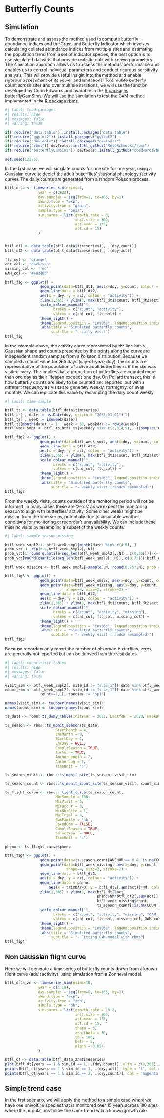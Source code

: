 # Butterfly Counts {.unnumbered}

## Simulation
To demonstrate and assess the method used to compute butterfly abundance indices and the Grassland Butterfly Indicator which involves calculating collated abundance indices from multiple sites and estimating the population trend from a set of indicator species, the best option is to use simulated datasets that provide realistic data with known parameters. The simulation approach allows us to assess the methods' performance and enables us to control individual parameters and conduct rigorous sensitivity analysis. This will provide useful insight into the method and enable rigorous assessment of its power and limitations. To simulate butterfly count across sites and over multiple iterations, we will use the function developed by Collin Edwards and available in the [R packages butterflyGamSims](https://github.com/cbedwards/butterflyGamSims/tree/main). We will use the simulation to test the GAM method implemented in the [R package rbms](https://retoschmucki.github.io/rbms/index.html).


```R
#| label: load-packages
#| results: hide
#| messages: false
#| warning: false

if(!require("data.table")) install.packages("data.table")
if(!require("ggplot2")) install.packages("ggplot2")
if(!require("devtools")) install.packages("devtools")
if(!require("rbms")) devtools::install_github("RetoSchmucki/rbms")
if(!require("butterflyGamSims")) devtools::install_github("cbedwards/butterflyGamSims")

set.seed(13276)
```

In the first case, we will simulate counts for one site for one year, using a Gaussian curve to depict the adult butterflies' seasonal phenology (activity curve). The daily counts are generated from a random Poisson process.

```R
btfl_data <- timeseries_sim(nsims=1,
               year = c(2023),
               doy.samples = seq(from=1, to=365, by=1),
               abund.type = "exp",
               activity.type = "gauss",
               sample.type = "pois",
               sim.parms = list(growth.rate = 0,
                                init.size = 500, 
                                act.mean = 175,
                                act.sd = 15)
               )


btfl_dt1 <- data.table(btfl_data$timeseries)[, .(doy,count)]
btfl_dt2 <- data.table(btfl_data$timeseries)[, .(doy,act)]

flc_col <- 'orange'
cnt_col <- 'darkcyan'
missing_col <- 'red'
GAM_col <- '#483d8b'

btfl_fig <- ggplot() +
                geom_point(data=btfl_dt1, aes(x=doy, y=count, colour = "count")) + 
                geom_line(data = btfl_dt2,
                aes(x = doy, y = act, colour = "activity")) +
                xlim(1,365) + ylim(0, max(btfl_dt1$count, btfl_dt2$act)) + 
                scale_colour_manual("", 
                      breaks = c("count", "activity"),
                      values = c(cnt_col, flc_col)) +
                theme_light() + 
                theme(legend.position = "inside", legend.position.inside = c(0.9, 0.8)) +
                labs(title = "Simulated butterfly counts",
                     subtitle = "- daily visit")
btfl_fig
```

In the example above, the activity curve represented by the line has a Gaussian shape and counts presented by the points along the curve are independent random samples from a Poisson distribution. Because we sampled a count value for 365 days (day-of-year; doy), the counts are representative of the population of active adult butterflies as if the site was visited every. This implies that a proportion of butterflies are counted more than one day as their lifespan exceeds one day. On Pollard transect, this is how butterfly counts are likely to be counted and reported, but with a different frequency as visits are generally weekly, fortnightly, or even monthly. We can replicate this value by resampling the daily count weekly.

```R
#| label: time-sample

btfl_ts <- data.table(btfl_data$timeseries)
btfl_ts[ , date := as.Date(doy, origin = "2023-01-01")-1]
btfl_ts[ , week := isoweek(date)]
btfl_ts[month(date) != 1 | week < 50, weekday := rowid(week)]
btfl_week_smpl <- btfl_ts[btfl_ts[weekday %in% c(2,3,4,5), .I[sample(.N, 1)], by = week][[2]]]

btfl_fig2 <- ggplot() +
                geom_point(data=btfl_week_smpl, aes(x=doy, y=count, colour = "count")) + 
                geom_line(data = btfl_dt2,
                aes(x = doy, y = act, colour = "activity")) +
                xlim(1,365) + ylim(0, max(btfl_dt1$count, btfl_dt2$act)) + 
                scale_colour_manual("", 
                      breaks = c("count", "activity"),
                      values = c(cnt_col, flc_col)) +
                theme_light() + 
                theme(legend.position = "inside", legend.position.inside = c(0.9, 0.8)) +
                labs(title = "Simulated butterfly counts",
                     subtitle = "- weekly visit (random resampled)")
btfl_fig2
```

From the weekly visits, counts outside of the monitoring period will not be informed, in many cases these are 'zeros' as we expect the monitoring season to align with butterflies' activity. Some other weeks might be missing from the time series, potentially due to unsuitable weather conditions for monitoring or recorder's unavailability. We can include these missing visits by resampling a subset of the weekly counts.

```r
#| label: sample-season-missing

btfl_week_smpl2 <- btfl_week_smpl[month(date) %in% c(4:9), ]
prob_vct <- rep(0.5,btfl_week_smpl2[,.N])
prob_vct[1:round(quantile(seq_len(btfl_week_smpl2[,.N]), c(0.25)))] <- 0.75
prob_vct[round(quantile(seq_len(btfl_week_smpl2[,.N]), c(0.75))):btfl_week_smpl2[,.N]] <- 0.75

btfl_week_missing <- btfl_week_smpl2[-sample(.N, round(0.75*.N), prob = prob_vct), ]

btfl_fig3 <- ggplot() +
                geom_point(data=btfl_week_smpl2, aes(x=doy, y=count, colour = "count")) + 
                geom_point(data=btfl_week_missing, aes(x=doy, y=count, colour = "missing"), 
                            shape=4, size=2, stroke=2) + 
                geom_line(data = btfl_dt2,
                aes(x = doy, y = act, colour = "activity")) +
                xlim(1,365) + ylim(0, max(btfl_dt1$count, btfl_dt2$act)) + 
                scale_colour_manual("", 
                      breaks = c("count", "activity", "missing"),
                      values = c(cnt_col, flc_col, missing_col)) +
                theme_light() + 
                theme(legend.position = "inside", legend.position.inside = c(0.9, 0.8)) +
                labs(title = "Simulated butterfly counts",
                     subtitle = "- weekly visit (random resampled)")
btfl_fig3
```

Because recorders only report the number of observed butterflies, zeros are generally not reported but can be derived from the visit dates.

```R
#| label: count-visit-tables
#| results: hide
#| messages: false
#| warning: false

visit_sim <- btfl_week_smpl2[, site_id := "site_1"][!date %in% btfl_week_missing$date, .(site_id, date)]
count_sim <- btfl_week_smpl2[, site_id := "site_1"][!date %in% btfl_week_missing$date, .(site_id, date, count)][
                count>=1,][, species := "sp1"]

names(visit_sim) <- toupper(names(visit_sim))
names(count_sim) <- toupper(names(count_sim))

ts_date <- rbms::ts_dwmy_table(InitYear = 2023, LastYear = 2023, WeekDay1 = 'monday')

ts_season <- rbms::ts_monit_season(ts_date,
                       StartMonth = 4,
                       EndMonth = 9, 
                       StartDay = 1,
                       EndDay = NULL,
                       CompltSeason = TRUE,
                       Anchor = TRUE,
                       AnchorLength = 2,
                       AnchorLag = 2,
                       TimeUnit = 'd')

ts_season_visit <- rbms::ts_monit_site(ts_season, visit_sim)

ts_season_count <- rbms::ts_monit_count_site(ts_season_visit, count_sim, sp = "sp1")

ts_flight_curve <- rbms::flight_curve(ts_season_count, 
                       NbrSample = 300,
                       MinVisit = 5,
                       MinOccur = 3,
                       MinNbrSite = 1,
                       MaxTrial = 4,
                       GamFamily = 'nb',
                       SpeedGam = FALSE,
                       CompltSeason = TRUE,
                       SelectYear = NULL,
                       TimeUnit = 'd')

pheno <- ts_flight_curve$pheno

btfl_fig4 <- ggplot() +
                geom_point(data=ts_season_count[ANCHOR == 0 & !is.na(COUNT), ], aes(x=DAY_SINCE, y=COUNT, colour = "count")) +
                geom_point(data=btfl_week_missing, aes(x=doy, y=count, colour = "missing"), 
                            shape=4, size=2, stroke=2) + 
                geom_line(data = btfl_dt2,
                aes(x = doy, y = act, colour = "activity")) +
                geom_line(data = pheno,
                    aes(x = trimDAYNO, y = btfl_dt2[,sum(act)]*NM, colour = "GAM_fit")) +
                xlim(1,365) + ylim(0, max(btfl_dt2$act, 
                                          pheno$NM*btfl_dt2[,sum(act)], 
                                          btfl_week_missing$count, 
                                          ts_season_count[!is.na(COUNT), COUNT] )) + 
                scale_colour_manual("", 
                      breaks = c("count", "activity", "missing", "GAM_fit"),
                      values = c(cnt_col, flc_col, missing_col, GAM_col)) +
                theme_light() + 
                theme(legend.position = "inside", legend.position.inside = c(0.9, 0.8)) +
                labs(title = "Simulated butterfly counts",
                     subtitle = "- Fitting GAM model with rbms")
btfl_fig4

```

## Non Gaussian flight curve 
Here we will generate a time series of butterfly counts drawn from a known flight curve (adult activity), using simulation from a Zonhevel model.

```R
btfl_data_zn <- timeseries_sim(nsims=10,
               year = c(1:10),
               doy.samples = seq(from=0, to=365, by=1),
               abund.type = "exp",
               activity.type = "zon",
               sample.type = "nb",
               sim.parms = list(growth.rate = -0.2,
                                init.size = 500, 
                                act.mean = 175,
                                act.sd = 15,
                                theta = 5,
                                zon.theta = 50,
                                t0 = 100,
                                beta = 5,
                                alpha = 0.05)
               )

btfl_dt <- data.table(btfl_data_zn$timeseries)
plot(btfl_dt[years == 1 & sim.id == 1, .(doy,count)], xlim = c(0,365), ylim = c(0, max(btfl_dt$count)))
points(btfl_dt[years == 1 & sim.id == 1, .(doy,act)], type = "l", col = 'orange')
points(btfl_dt[years == 1 & sim.id == 2, .(doy,count)], col = 'magenta')
```

## Simple trend case
In the first scenario, we will apply the method to a simple case where we have one univoltine species that is monitored over 15 years across 100 sites where the populations follow the same trend with a known growth rate.




